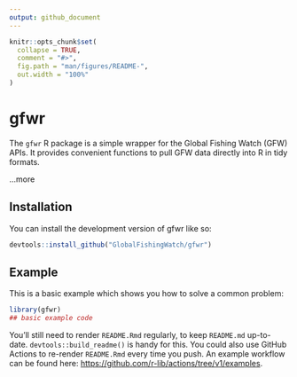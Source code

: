 ```yaml
---
output: github_document
---
```


<!-- README.md is generated from README.Rmd. Please edit that file -->

```r
knitr::opts_chunk$set(
  collapse = TRUE,
  comment = "#>",
  fig.path = "man/figures/README-",
  out.width = "100%"
)
```

# gfwr

<!-- badges: start -->
<!-- badges: end -->

The `gfwr` R package is a simple wrapper for the Global Fishing Watch (GFW) APIs. It provides convenient functions to pull GFW data directly into R in tidy formats.

...more

## Installation

You can install the development version of gfwr like so:

``` r
devtools::install_github("GlobalFishingWatch/gfwr")
```

## Example

This is a basic example which shows you how to solve a common problem:

```r
library(gfwr)
## basic example code
```

You'll still need to render `README.Rmd` regularly, to keep `README.md` up-to-date. `devtools::build_readme()` is handy for this. You could also use GitHub Actions to re-render `README.Rmd` every time you push. An example workflow can be found here: <https://github.com/r-lib/actions/tree/v1/examples>.


